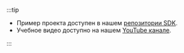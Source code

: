 :::tip

- Пример проекта доступен в нашем [репозитории SDK](https://github.com/logto-io/js/tree/master/packages/react-sample).
- Учебное видео доступно на нашем [YouTube канале](https://youtu.be/pvKYt8QFppE).

:::

